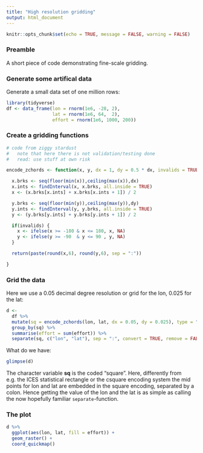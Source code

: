 ```yaml
---
title: "High resolution gridding"
output: html_document
---
```


```r
knitr::opts_chunk$set(echo = TRUE, message = FALSE, warning = FALSE)
```

### Preamble

A short piece of code demonstrating fine-scale gridding.

### Generate some artifical data

Generate a small data set of one million rows:
```r
library(tidyverse)
df <- data_frame(lon = rnorm(1e6, -28, 2),
                 lat = rnorm(1e6, 64,  2),
                 effort = rnorm(1e6, 1000, 200))
```

### Create a gridding functions

```r
# code from ziggy stardust
#   note that here there is not validation/testing done
#   read: use stuff at own risk

encode_zchords <- function(x, y, dx = 1, dy = 0.5 * dx, invalids = TRUE) {

  x.brks <- seq(floor(min(x)),ceiling(max(x)),dx)
  x.ints <- findInterval(x, x.brks, all.inside = TRUE)
  x <- (x.brks[x.ints] + x.brks[x.ints + 1]) / 2

  y.brks <- seq(floor(min(y)),ceiling(max(y)),dy)
  y.ints <- findInterval(y, y.brks, all.inside = TRUE)
  y <- (y.brks[y.ints] + y.brks[y.ints + 1]) / 2

  if(invalids) {
    x <- ifelse(x >= -180 & x <= 180, x, NA)
    y <- ifelse(y >= -90  & y <= 90 , y, NA)
  }

  return(paste(round(x,6), round(y,6), sep = ":"))

}
```


### Grid the data

Here we use a 0.05 decimal degree resolution or grid for the lon, 0.025 for the lat:
```r
d <- 
  df %>% 
  mutate(sq = encode_zchords(lon, lat, dx = 0.05, dy = 0.025), type = "zchords") %>% 
  group_by(sq) %>% 
  summarise(effort = sum(effort)) %>% 
  separate(sq, c("lon", "lat"), sep = ":", convert = TRUE, remove = FALSE)
```

What do we have:
```r
glimpse(d)
```

The character variable **sq** is the coded "square". Here, differently from e.g. the ICES statistical rectangle or the csquare encoding system the mid points for lon and lat are embedded in the square encoding, separated by a colon. Hence getting the value of the lon and the lat is as simple as calling the now hopefully familiar `separate`-function.

### The plot

```r
d %>% 
  ggplot(aes(lon, lat, fill = effort)) +
  geom_raster() +
  coord_quickmap()
```

